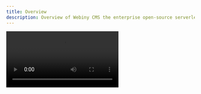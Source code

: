 ```yaml
---
title: Overview
description: Overview of Webiny CMS the enterprise open-source serverless CMS.
---
```


<Video src={webinyOverview} controls={true}/>

Webiny Serverless CMS includes:

1️⃣ **Page Builder** - Build stunning landing pages with an easy to use Drag&drop editor.

2️⃣ **Headless CMS** - Headless CMS with a GraphQL API. Build APIs and content models through a UI. It includes content revisions, localization, and fine-grain permission control.

3️⃣ **File Manager** - Upload files images. Search and organize your assets. It includes a built-in image editor for basic image manipulations.

4️⃣ **Form Builder** - Build forms with a drag&drop editor. Insert forms through Page Builder into your pages. It has webhook support and ReCaptcha integration.

